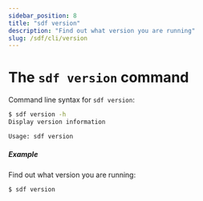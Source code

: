 ```yaml
---
sidebar_position: 8
title: "sdf version"
description: "Find out what version you are running"
slug: /sdf/cli/version
---
```


# The `sdf version` command

Command line syntax for `sdf version`:

```bash
$ sdf version -h
Display version information

Usage: sdf version
```

##### Example

Find out what version you are running:

```bash
$ sdf version
```
